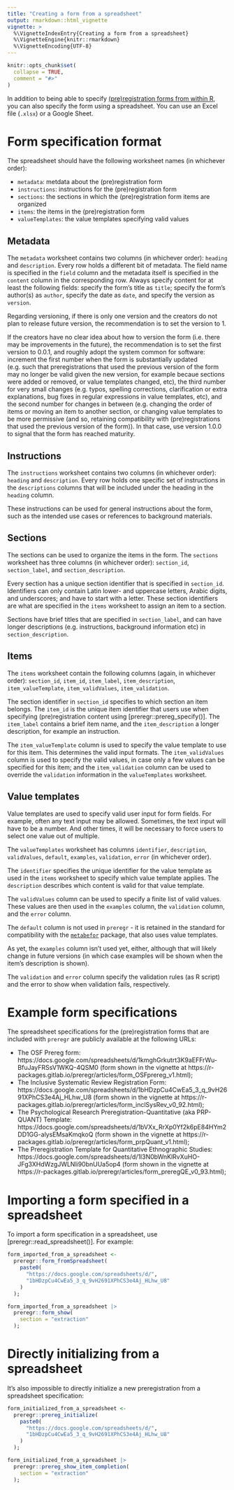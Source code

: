 ---
title: "Creating a form from a spreadsheet"
output: rmarkdown::html_vignette
vignette: >
  %\VignetteIndexEntry{Creating a form from a spreadsheet}
  %\VignetteEngine{knitr::rmarkdown}
  %\VignetteEncoding{UTF-8}
---

```{r, include = FALSE}
knitr::opts_chunk$set(
  collapse = TRUE,
  comment = "#>"
)
```

In addition to being able to specify [(pre)registration forms from within R](https://r-packages.gitlab.io/preregr/articles/creating_prereg_form.html), you can also specify the form using a spreadsheet. You can use an Excel file (`.xlsx`) or a Google Sheet.

# Form specification format

The spreadsheet should have the following worksheet names (in whichever order):

- `metadata`: metdata about the (pre)registration form
- `instructions`: instructions for the (pre)registration form
- `sections`: the sections in which the (pre)registration form items are organized
- `items`: the items in the (pre)registration form
- `valueTemplates`: the value templates specifying valid values

## Metadata

The `metadata` worksheet contains two columns (in whichever order): `heading` and `description`. Every row holds a different bit of metadata. The field name is specified in the `field` column and the metadata itself is specified in the `content` column in the corresponding row. Always specify content for at least the following fields: specify the form's title as `title`; specify the form's author(s) as `author`, specify the date as `date`, and specify the version as `version`.

Regarding versioning, if there is only one version and the creators do not plan to release future version, the recommendation is to set the version to 1.

If the creators have no clear idea about how to version the form (i.e. there may be improvements in the future), the recommendation is to set the first version to 0.0.1, and roughly adopt the system common for software: increment the first number when the form is substantially updated (e.g. such that preregistrations that used the previous version of the form may no longer be valid given the new version, for example becaue sections were added or removed, or value templates changed, etc), the third number for very small changes (e.g. typos, spelling corrections, clarification or extra explanations, bug fixes in regular expressions in value templates, etc), and the second number for changes in between (e.g. changing the order of items or moving an item to another section, or changing value templates to be more permissive (and so, retaining compatibility with (pre)registrations that used the previous version of the form)). In that case, use version 1.0.0 to signal that the form has reached maturity.

## Instructions

The `instructions` worksheet contains two columns (in whichever order): `heading` and `description`. Every row holds one specific set of instructions in the `descriptions` columns that will be included under the heading in the `heading` column.

These instructions can be used for general instructions about the form, such as the intended use cases or references to background materials.

## Sections

The sections can be used to organize the items in the form. The `sections` worksheet has three columns (in whichever order): `section_id`, `section_label`, and `section_description`.

Every section has a unique section identifier that is specified in `section_id`. Identifiers can only contain Latin lower- and uppercase letters, Arabic digits, and underscores; and have to start with a letter. These section identifiers are what are specified in the `items` worksheet to assign an item to a section.

Sections have brief titles that are specified in `section_label`, and can have longer descriptions (e.g. instructions, background information etc) in `section_description`.

## Items

The `items` worksheet contain the following columns (again, in whichever order): `section_id`, `item_id`, `item_label`, `item_description`, `item_valueTemplate`, `item_validValues`, `item_validation`.

The section identifier in `section_id` specifies to which section an item belongs. The `item_id` is the unique item identifier that users use when specifying (pre)registration content using [preregr::prereg_specify()]. The `item_label` contains a brief item name, and the `item_description` a longer description, for example an instruction.

The `item_valueTemplate` column is used to specify the value template to use for this item. This determines the valid input formats. The `item_validValues` column is used to specify the valid values, in case only a few values can be specified for this item; and the `item_validation` column can be used to override the `validation` information in the `valueTemplates` worksheet.

## Value templates

Value templates are used to specify valid user input for form fields. For example, often any text input may be allowed. Sometimes, the text input will have to be a number. And other times, it will be necessary to force users to select one value out of multiple.

The `valueTemplates` worksheet has columns `identifier`, `description`, `validValues`, `default`, `examples`, `validation`, `error` (in whichever order).

The `identifier` specifies the unique identifier for the value template as used in the `items` worksheet to specify which value template applies. The `description` describes which content is valid for that value template.

The `validValues` column can be used to specify a finite list of valid values. These values are then used in the `examples` column, the `validation` column, and the `error` column.

The `default` column is not used in `preregr` - it is retained in the standard for compatibility with the [`metabefor`](https://r-packages.gitlab.io/metabefor) package, that also uses value templates.

As yet, the `examples` column isn't used yet, either, although that will likely change in future versions (in which case examples will be shown when the item's description is shown).

The `validation` and `error` column specify the validation rules (as R script) and the error to show when validation fails, respectively.

# Example form specifications

The spreadsheet specifications for the (pre)registration forms that are included with `preregr` are publicly available at the following URLs:

- The OSF Prereg form: https://docs.google.com/spreadsheets/d/1kmghGrkutrt3K9aEFFrWu-BfuJayFRSsV1WKQ-4QSM0 (form shown in the vignette at https://r-packages.gitlab.io/preregr/articles/form_OSFprereg_v1.html);
- The Inclusive Systematic Review Registration Form: https://docs.google.com/spreadsheets/d/1bHDzpCu4CwEa5_3_q_9vH2691XPhCS3e4Aj_HLhw_U8 (form shown in the vignette at https://r-packages.gitlab.io/preregr/articles/form_inclSysRev_v0_92.html);
- The Psychological Research Preregistration-Quantitative (aka PRP-QUANT) Template: https://docs.google.com/spreadsheets/d/1bVXx_RrXp0Yf2k6pE84HYm2DD1GG-alysEMsaKmqkoQ (form shown in the vignette at https://r-packages.gitlab.io/preregr/articles/form_prpQuant_v1.html);
- The Preregistration Template for Quantitative Ethnographic Studies: https://docs.google.com/spreadsheets/d/1l3N0bWnKlRvXuHO-JFg3XHdWzgJWLNli90bnUUa5op4 (form shown in the vignette at https://r-packages.gitlab.io/preregr/articles/form_preregQE_v0_93.html);

# Importing a form specified in a spreadsheet

To import a form specification in a spreadsheet, use [preregr::read_spreadsheet()]. For example:

```{r, eval=FALSE}

form_imported_from_a_spreadsheet <-
  preregr::form_fromSpreadsheet(
    paste0(
      "https://docs.google.com/spreadsheets/d/",
      "1bHDzpCu4CwEa5_3_q_9vH2691XPhCS3e4Aj_HLhw_U8"
    )
  );

form_imported_from_a_spreadsheet |>
  preregr::form_show(
    section = "extraction"
  );

```

# Directly initializing from a spreadsheet

It's also impossible to directly initialize a new preregistration from a spreadsheet specification:

```{r, eval=FALSE}

form_initialized_from_a_spreadsheet <-
  preregr::prereg_initialize(
    paste0(
      "https://docs.google.com/spreadsheets/d/",
      "1bHDzpCu4CwEa5_3_q_9vH2691XPhCS3e4Aj_HLhw_U8"
    )
  );

form_initialized_from_a_spreadsheet |>
  preregr::prereg_show_item_completion(
    section = "extraction"
  );

```

